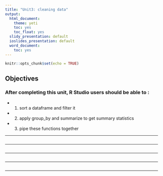 ```yaml
---
title: "Unit3: cleaning data"
output:
  html_document:
    theme: yeti
    toc: yes
    toc_float: yes
  slidy_presentation: default
  ioslides_presentation: default
  word_document:
    toc: yes  
---
```



```r
knitr::opts_chunk$set(echo = TRUE)
```
## Objectives

### After completing this unit, R Studio users should be able to :
- (1) sort a dataframe and filter it 
- (2) apply group_by and summarize to get summary statistics
- (3) pipe these functions together 


***
```r

```
***
```r

```
***

```r

```
***
```r

```
***